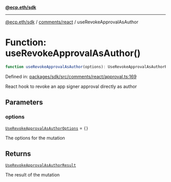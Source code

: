 [**@ecp.eth/sdk**](../../../index.mdx)

***

[@ecp.eth/sdk](/sdk-reference/index.mdx) / [comments/react](/sdk-reference/comments/react/index.mdx) / useRevokeApprovalAsAuthor

# Function: useRevokeApprovalAsAuthor()

```ts
function useRevokeApprovalAsAuthor(options): UseRevokeApprovalAsAuthorResult;
```

Defined in: [packages/sdk/src/comments/react/approval.ts:169](https://github.com/ecp-eth/comments-monorepo/blob/main/packages/sdk/src/comments/react/approval.ts#L169)

React hook to revoke an app signer approval directly as author

## Parameters

### options

[`UseRevokeApprovalAsAuthorOptions`](/sdk-reference/comments/react/type-aliases/UseRevokeApprovalAsAuthorOptions.mdx) = `{}`

The options for the mutation

## Returns

[`UseRevokeApprovalAsAuthorResult`](/sdk-reference/comments/react/type-aliases/UseRevokeApprovalAsAuthorResult.mdx)

The result of the mutation
